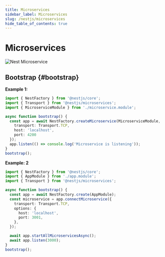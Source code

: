 ```yaml
---
title: Microservices
sidebar_label: Microservices
slug: /nestjs/microservices
hide_table_of_contents: true
---
```


# Microservices

<img src="https://media.slid.es/uploads/619264/images/5944143/microservices.png" alt="Nest Microservice"/>

## Bootstrap {#bootstrap}

**Example 1:**

```ts showLineNumbers
import { NestFactory } from '@nestjs/core';
import { Transport } from '@nestjs/microservices';
import { MicroserviceModule } from './microservice.module';

async function bootstrap() {
  const app = await NestFactory.createMicroservice(MicroserviceModule, {
    transport: Transport.TCP,
    host: 'localhost',
    port: 4200
  });
  app.listen(() => console.log('Microservice is listening'));
}
bootstrap();
```

**Example: 2**

```ts showLineNumbers
import { NestFactory } from '@nestjs/core';
import { AppModule } from './app.module';
import { Transport } from '@nestjs/microservices';

async function bootstrap() {
  const app = await NestFactory.create(AppModule);
  const microservice = app.connectMicroservice({
    transport: Transport.TCP,
    options: {
      host: 'localhost',
      port: 3001,
    },
  });

  await app.startAllMicroservicesAsync();
  await app.listen(3000);
}
bootstrap();
```